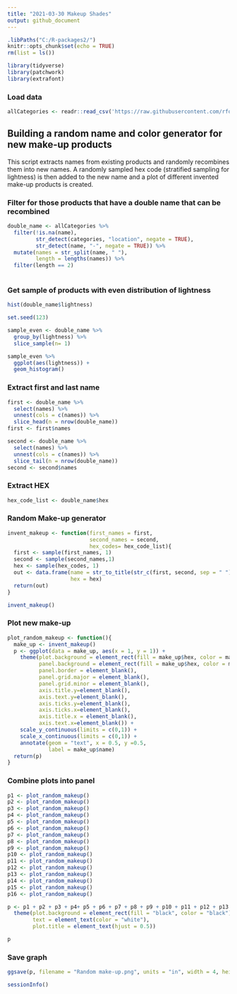 ```yaml
---
title: "2021-03-30 Makeup Shades"
output: github_document
---
```


```r
.libPaths("C:/R-packages2/")
knitr::opts_chunk$set(echo = TRUE)
rm(list = ls())
```



```r
library(tidyverse)
library(patchwork)
library(extrafont)
```


### Load data

```r
allCategories <- readr::read_csv('https://raw.githubusercontent.com/rfordatascience/tidytuesday/master/data/2021/2021-03-30/allCategories.csv')
```
## Building a random name and color generator for new make-up products

This script extracts names from existing products and randomly recombines them into new names. A randomly sampled hex code (stratified sampling for lightness) is then added to the new name and a plot of  different invented make-up products is created. 

### Filter for those products that have a double name that can be recombined

```r
double_name <- allCategories %>% 
  filter(!is.na(name), 
         str_detect(categories, "location", negate = TRUE),
         str_detect(name, "-", negate = TRUE)) %>% 
  mutate(names = str_split(name, " "), 
         length = lengths(names)) %>% 
  filter(length == 2) 
  
```

### Get sample of products with even distribution of lightness

```r
hist(double_name$lightness)

set.seed(123)

sample_even <- double_name %>% 
  group_by(lightness) %>% 
  slice_sample(n= 1) 

sample_even %>% 
  ggplot(aes(lightness)) +
  geom_histogram()
```

### Extract first and last name

```r

first <- double_name %>% 
  select(names) %>% 
  unnest(cols = c(names)) %>% 
  slice_head(n = nrow(double_name))
first <- first$names

second <- double_name %>% 
  select(names) %>% 
  unnest(cols = c(names)) %>% 
  slice_tail(n = nrow(double_name))
second <- second$names
```

### Extract HEX

```r
hex_code_list <- double_name$hex
```

### Random Make-up generator

```r
invent_makeup <- function(first_names = first, 
                          second_names = second,
                          hex_codes= hex_code_list){
  first <- sample(first_names, 1)
  second <- sample(second_names,1)
  hex <- sample(hex_codes, 1)
  out <- data.frame(name = str_to_title(str_c(first, second, sep = " ")),
                    hex = hex)
  return(out)
}

invent_makeup()
```

### Plot new make-up

```r

plot_random_makeup <- function(){
  make_up <- invent_makeup()
  p <- ggplot(data = make_up, aes(x = 1, y = 1)) +
    theme(plot.background = element_rect(fill = make_up$hex, color = make_up$hex),
          panel.background = element_rect(fill = make_up$hex, color = make_up$hex),
          panel.border = element_blank(),
          panel.grid.major = element_blank(),
          panel.grid.minor = element_blank(),
          axis.title.y=element_blank(),
          axis.text.y=element_blank(),
          axis.ticks.y=element_blank(),
          axis.ticks.x=element_blank(),
          axis.title.x = element_blank(),
          axis.text.x=element_blank()) +
    scale_y_continuous(limits = c(0,1)) +
    scale_x_continuous(limits = c(0,1)) +
    annotate(geom = "text", x = 0.5, y =0.5, 
             label = make_up$name)
  return(p)
}
```

### Combine plots into panel

```r
p1 <- plot_random_makeup()
p2 <- plot_random_makeup()
p3 <- plot_random_makeup()
p4 <- plot_random_makeup()
p5 <- plot_random_makeup()
p6 <- plot_random_makeup()
p7 <- plot_random_makeup()
p8 <- plot_random_makeup() 
p9 <- plot_random_makeup() 
p10 <- plot_random_makeup()
p11 <- plot_random_makeup()
p12 <- plot_random_makeup()
p13 <- plot_random_makeup() 
p14 <- plot_random_makeup() 
p15 <- plot_random_makeup()
p16 <- plot_random_makeup()

p <- p1 + p2 + p3 + p4+ p5 + p6 + p7 + p8 + p9 + p10 + p11 + p12 + p13 + p14 + p15 + p16 + plot_annotation(title = "Made-up Make-up", caption = "Source: The Pudding data | Graphic: @TannerFlorian") &
  theme(plot.background = element_rect(fill = "black", color = "black"),
        text = element_text(color = "white"),
        plot.title = element_text(hjust = 0.5))

p
```

### Save graph

```r

ggsave(p, filename = "Random make-up.png", units = "in", width = 4, height = 2.25, dpi = 300, scale = 1.4)

```



```r
sessionInfo()
```


